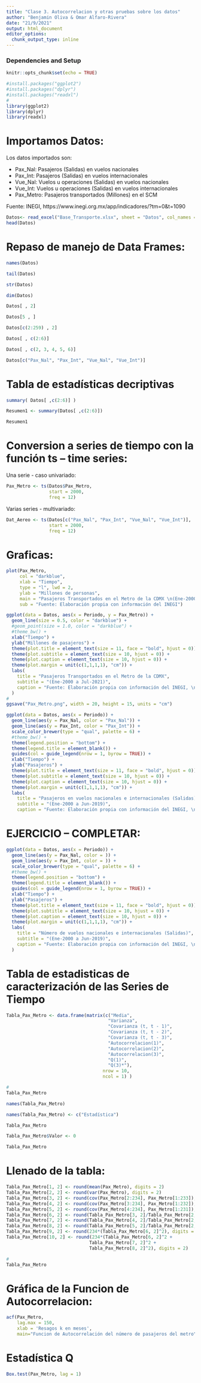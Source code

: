 ```yaml
---
title: "Clase 3. Autocorrelacion y otras pruebas sobre los datos"
author: "Benjamin Oliva & Omar Alfaro-Rivera"
date: "21/9/2021"
output: html_document
editor_options: 
  chunk_output_type: inline
---
```


### Dependencies and Setup
```r
knitr::opts_chunk$set(echo = TRUE)

#install.packages("ggplot2")
#install.packages("dplyr")
#install.packages("readxl")
# 
library(ggplot2)
library(dplyr)
library(readxl)

```

# Importamos Datos:

Los datos importados son:

* Pax_Nal: Pasajeros (Salidas) en vuelos nacionales
* Pax_Int: Pasajeros (Salidas) en vuelos internacionales 
* Vue_Nal: Vuelos u operaciones (Salidas) en vuelos nacionales
* Vue_Int: Vuelos u operaciones (Salidas) en vuelos internacionales
* Pax_Metro: Pasajeros transportados (Millones) en el SCM

Fuente: INEGI, https://www.inegi.org.mx/app/indicadores/?tm=0&t=1090

```r
Datos<- read_excel("Base_Transporte.xlsx", sheet = "Datos", col_names = TRUE)
head(Datos)

```

# Repaso de manejo de Data Frames:

```r

names(Datos)

tail(Datos)

str(Datos)

dim(Datos)

Datos[ , 2]

Datos[5 , ]

Datos[c(2:259) , 2]

Datos[ , c(2:6)]

Datos[ , c(2, 3, 4, 5, 6)]

Datos[c("Pax_Nal", "Pax_Int", "Vue_Nal", "Vue_Int")]

```

# Tabla de estadísticas decriptivas

```r

summary( Datos[ ,c(2:6)] )

Resumen1 <- summary(Datos[ ,c(2:6)])

Resumen1

```

# Conversion a series de tiempo con la función ts -- time series:

Una serie - caso univariado:

```r

Pax_Metro <- ts(Datos$Pax_Metro, 
                start = 2000, 
                freq = 12)

```

Varias series - multivariado:

```r

Dat_Aereo <- ts(Datos[c("Pax_Nal", "Pax_Int", "Vue_Nal", "Vue_Int")], 
                start = 2000, 
                freq = 12)

```

# Graficas:

```r

plot(Pax_Metro, 
     col = "darkblue", 
     xlab = "Tiempo",  
     type = "l", lwd = 2,
     ylab = "Millones de personas",
     main = "Pasajeros Transportados en el Metro de la CDMX \n(Ene-2000 a Jul-2021)",
     sub = "Fuente: Elaboración propia con información del INEGI")

```


```r

ggplot(data = Datos, aes(x = Periodo, y = Pax_Metro)) + 
  geom_line(size = 0.5, color = "darkblue") +
  #geom_point(size = 1.0, color = "darkblue") + 
  #theme_bw() + 
  xlab("Tiempo") + 
  ylab("Millones de pasajeros") + 
  theme(plot.title = element_text(size = 11, face = "bold", hjust = 0)) + 
  theme(plot.subtitle = element_text(size = 10, hjust = 0)) + 
  theme(plot.caption = element_text(size = 10, hjust = 0)) +
  theme(plot.margin = unit(c(1,1,1,1), "cm")) +
  labs(
    title = "Pasajeros Transportados en el Metro de la CDMX",
    subtitle = "(Ene-2000 a Jul-2021)",
    caption = "Fuente: Elaboración propia con información del INEGI, \nhttps://www.inegi.org.mx/app/indicadores/?tm=0&t=1090"
  )
#
ggsave("Pax_Metro.png", width = 20, height = 15, units = "cm")

```


```r

ggplot(data = Datos, aes(x = Periodo)) +
  geom_line(aes(y = Pax_Nal, color = "Pax_Nal")) +
  geom_line(aes(y = Pax_Int, color = "Pax_Int")) +
  scale_color_brewer(type = "qual", palette = 6) +
  #theme_bw() + 
  theme(legend.position = "bottom") +
  theme(legend.title = element_blank()) +
  guides(col = guide_legend(nrow = 1, byrow = TRUE)) + 
  xlab("Tiempo") + 
  ylab("Pasajeros") + 
  theme(plot.title = element_text(size = 11, face = "bold", hjust = 0)) + 
  theme(plot.subtitle = element_text(size = 10, hjust = 0)) + 
  theme(plot.caption = element_text(size = 10, hjust = 0)) +
  theme(plot.margin = unit(c(1,1,1,1), "cm")) +
  labs(
    title = "Pasajeros en vuelos nacionales e internacionales (Salidas)",
    subtitle = "(Ene-2000 a Jun-2019)",
    caption = "Fuente: Elaboración propia con información del INEGI, \n https://www.inegi.org.mx/app/indicadores/?tm=0&t=1090" )

```

# EJERCICIO -- COMPLETAR:

```r

ggplot(data = Datos, aes(x = Periodo)) +
  geom_line(aes(y = Pax_Nal, color = )) +
  geom_line(aes(y = Pax_Int, color = )) +
  scale_color_brewer(type = "qual", palette = 6) +
  #theme_bw() + 
  theme(legend.position = "bottom") +
  theme(legend.title = element_blank()) +
  guides(col = guide_legend(nrow = 1, byrow = TRUE)) + 
  xlab("Tiempo") + 
  ylab("Pasajeros") + 
  theme(plot.title = element_text(size = 11, face = "bold", hjust = 0)) + 
  theme(plot.subtitle = element_text(size = 10, hjust = 0)) + 
  theme(plot.caption = element_text(size = 10, hjust = 0)) +
  theme(plot.margin = unit(c(1,1,1,1), "cm")) +
  labs(
    title = "Número de vuelos nacionales e internacionales (Salidas)",
    subtitle = "(Ene-2000 a Jun-2019)",
    caption = "Fuente: Elaboración propia con información del INEGI, \nhttps://www.inegi.org.mx/app/indicadores/?tm=0&t=1090"
  )

```

# Tabla de estadisticas de caracterización de las Series de Tiempo

```r

Tabla_Pax_Metro <- data.frame(matrix(c("Media", 
                                      "Varianza", 
                                      "Covarianza (t, t - 1)", 
                                      "Covarianza (t, t - 2)", 
                                      "Covarianza (t, t - 3)", 
                                      "Autocorrelacion(1)", 
                                      "Autocorrelacion(2)", 
                                      "Autocorrelacion(3)", 
                                      "Q(1)", 
                                      "Q(3)*"), 
                                    nrow = 10, 
                                    ncol = 1) )

#
Tabla_Pax_Metro

```

```r

names(Tabla_Pax_Metro)

names(Tabla_Pax_Metro) <- c("Estadística")

Tabla_Pax_Metro

```

```r


Tabla_Pax_Metro$Valor <- 0

Tabla_Pax_Metro

```

# Llenado de la tabla:

```r

Tabla_Pax_Metro[1, 2] <- round(mean(Pax_Metro), digits = 2)
Tabla_Pax_Metro[2, 2] <- round(var(Pax_Metro), digits = 2)
Tabla_Pax_Metro[3, 2] <- round(cov(Pax_Metro[2:234], Pax_Metro[1:233]), digits = 2)
Tabla_Pax_Metro[4, 2] <- round(cov(Pax_Metro[3:234], Pax_Metro[1:232]), digits = 2)
Tabla_Pax_Metro[5, 2] <- round(cov(Pax_Metro[4:234], Pax_Metro[1:231]), digits = 2)
Tabla_Pax_Metro[6, 2] <- round(Tabla_Pax_Metro[3, 2]/Tabla_Pax_Metro[2, 2], digits = 2)
Tabla_Pax_Metro[7, 2] <- round(Tabla_Pax_Metro[4, 2]/Tabla_Pax_Metro[2, 2], digits = 2)
Tabla_Pax_Metro[8, 2] <- round(Tabla_Pax_Metro[5, 2]/Tabla_Pax_Metro[2, 2], digits = 2)
Tabla_Pax_Metro[9, 2] <- round(234*(Tabla_Pax_Metro[6, 2]^2), digits = 2)
Tabla_Pax_Metro[10, 2] <- round(234*(Tabla_Pax_Metro[6, 2]^2 +
                               Tabla_Pax_Metro[7, 2]^2 +
                               Tabla_Pax_Metro[8, 2]^2), digits = 2)

#
Tabla_Pax_Metro

```

# Gráfica de la Funcion de Autocorrelacion:

```r

acf(Pax_Metro, 
    lag.max = 150, 
    xlab = 'Resagos k en meses', 
    main="Funcion de Autocorrelación del número de pasajeros del metro")

```

# Estadística Q

```r

Box.test(Pax_Metro, lag = 1)

```

